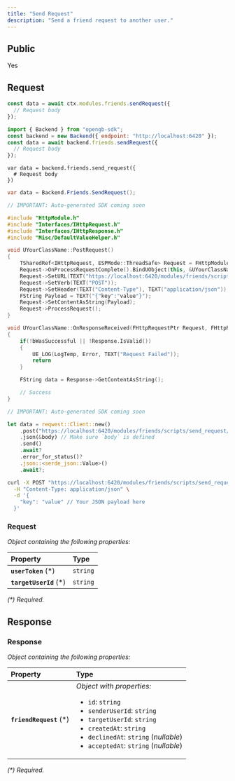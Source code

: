 ```yaml
---
title: "Send Request"
description: "Send a friend request to another user."
---
```


## Public

Yes

## Request


<RequestExample>

```typescript OpenGB Script
const data = await ctx.modules.friends.sendRequest({
  // Request body
});
```


```javascript JavaScript
import { Backend } from "opengb-sdk";
const backend = new Backend({ endpoint: "http://localhost:6420" });
const data = await backend.friends.sendRequest({
  // Request body
});
```

```gdscript Godot
var data = backend.friends.send_request({
  # Request body
})
```

```csharp Unity
var data = Backend.Friends.SendRequest();
```

```cpp Unreal Engine
// IMPORTANT: Auto-generated SDK coming soon

#include "HttpModule.h"
#include "Interfaces/IHttpRequest.h"
#include "Interfaces/IHttpResponse.h"
#include "Misc/DefaultValueHelper.h"

void UYourClassName::PostRequest()
{
    TSharedRef<IHttpRequest, ESPMode::ThreadSafe> Request = FHttpModule::Get().CreateRequest();
    Request->OnProcessRequestComplete().BindUObject(this, &UYourClassName::OnResponseReceived);
    Request->SetURL(TEXT("https://localhost:6420/modules/friends/scripts/send_request/call"));
    Request->SetVerb(TEXT("POST"));
    Request->SetHeader(TEXT("Content-Type"), TEXT("application/json"));
    FString Payload = TEXT("{"key":"value"}");
    Request->SetContentAsString(Payload);
    Request->ProcessRequest();
}

void UYourClassName::OnResponseReceived(FHttpRequestPtr Request, FHttpResponsePtr Response, bool bWasSuccessful)
{
    if(!bWasSuccessful || !Response.IsValid())
    {
        UE_LOG(LogTemp, Error, TEXT("Request Failed"));
        return
    }

    FString data = Response->GetContentAsString();

    // Success
}
```

```rust Rust
// IMPORTANT: Auto-generated SDK coming soon

let data = reqwest::Client::new()
    .post("https://localhost:6420/modules/friends/scripts/send_request/call")
    .json(&body) // Make sure `body` is defined
    .send()
    .await?
    .error_for_status()?
    .json::<serde_json::Value>()
    .await?;
```

```bash curl
curl -X POST "https://localhost:6420/modules/friends/scripts/send_request/call" \
  -H "Content-Type: application/json" \
  -d '{
    "key": "value" // Your JSON payload here
  }'
```

</RequestExample>




### Request

_Object containing the following properties:_

| Property                | Type     |
| :---------------------- | :------- |
| **`userToken`** (\*)    | `string` |
| **`targetUserId`** (\*) | `string` |

_(\*) Required._


## Response



### Response

_Object containing the following properties:_

| Property                 | Type                                                                                                                                                                                                                                              |
| :----------------------- | :------------------------------------------------------------------------------------------------------------------------------------------------------------------------------------------------------------------------------------------------ |
| **`friendRequest`** (\*) | _Object with properties:_<ul><li>`id`: `string`</li><li>`senderUserId`: `string`</li><li>`targetUserId`: `string`</li><li>`createdAt`: `string`</li><li>`declinedAt`: `string` (_nullable_)</li><li>`acceptedAt`: `string` (_nullable_)</li></ul> |

_(\*) Required._

